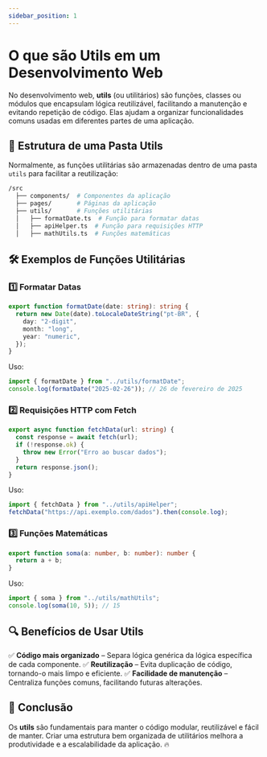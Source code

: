 ```yaml
---
sidebar_position: 1
---
```


# O que são Utils em um Desenvolvimento Web

No desenvolvimento web, **utils** (ou utilitários) são funções, classes ou módulos que encapsulam lógica reutilizável, facilitando a manutenção e evitando repetição de código. Elas ajudam a organizar funcionalidades comuns usadas em diferentes partes de uma aplicação.

## 📁 Estrutura de uma Pasta Utils
Normalmente, as funções utilitárias são armazenadas dentro de uma pasta `utils` para facilitar a reutilização:

```bash
/src
  ├── components/  # Componentes da aplicação
  ├── pages/       # Páginas da aplicação
  ├── utils/       # Funções utilitárias
  │   ├── formatDate.ts  # Função para formatar datas
  │   ├── apiHelper.ts  # Função para requisições HTTP
  │   ├── mathUtils.ts  # Funções matemáticas
```

## 🛠 Exemplos de Funções Utilitárias
### 1️⃣ **Formatar Datas**
```ts
export function formatDate(date: string): string {
  return new Date(date).toLocaleDateString("pt-BR", {
    day: "2-digit",
    month: "long",
    year: "numeric",
  });
}
```
Uso:
```ts
import { formatDate } from "../utils/formatDate";
console.log(formatDate("2025-02-26")); // 26 de fevereiro de 2025
```

### 2️⃣ **Requisições HTTP com Fetch**
```ts
export async function fetchData(url: string) {
  const response = await fetch(url);
  if (!response.ok) {
    throw new Error("Erro ao buscar dados");
  }
  return response.json();
}
```
Uso:
```ts
import { fetchData } from "../utils/apiHelper";
fetchData("https://api.exemplo.com/dados").then(console.log);
```

### 3️⃣ **Funções Matemáticas**
```ts
export function soma(a: number, b: number): number {
  return a + b;
}
```
Uso:
```ts
import { soma } from "../utils/mathUtils";
console.log(soma(10, 5)); // 15
```

## 🔍 Benefícios de Usar Utils
✅ **Código mais organizado** – Separa lógica genérica da lógica específica de cada componente.
✅ **Reutilização** – Evita duplicação de código, tornando-o mais limpo e eficiente.
✅ **Facilidade de manutenção** – Centraliza funções comuns, facilitando futuras alterações.

## 🚀 Conclusão
Os **utils** são fundamentais para manter o código modular, reutilizável e fácil de manter. Criar uma estrutura bem organizada de utilitários melhora a produtividade e a escalabilidade da aplicação. 🔥
